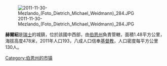 [[Image:2011-11-30-Mezlando_(Foto_Dietrich_Michael_Weidmann)_284.JPG|right]]

'''赫爾紹'''是[[瑞士|瑞士]]的城鎮，位於該國中西部，由[[伯恩州|伯恩州]]負責管轄，面積1.48平方公里，海拔高度478米，2011年人口193，八成人口信奉[[基督教|基督教]]，人口密度每平方公里130人。

{{Switzerland-geo-stub}}
[[Category:伯恩州的市镇|Category:伯恩州的市镇]]